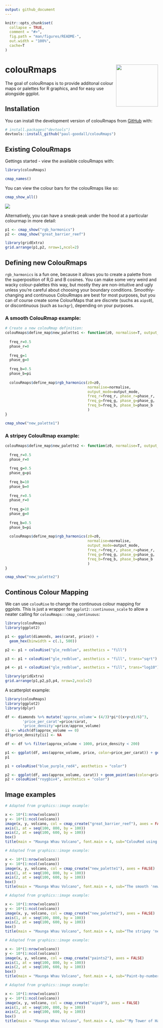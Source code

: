```yaml
---
output: github_document
---
```


<!-- README.md is generated from README.Rmd. Please edit that file -->

```r
knitr::opts_chunk$set(
  collapse = TRUE,
  comment = "#>",
  fig.path = "man/figures/README-",
  out.width = "100%",
  cache=T
)
```

# colouRmaps <img src="man/figures/logo.png" align="right" height="138" />

<!-- badges: start -->
<!-- badges: end -->

The goal of colouRmaps is to provide additonal colour maps or palettes for R graphics, and for easy use alongside ggplot.

## Installation

You can install the development version of colouRmaps from [GitHub](https://github.com/paul-goodall/colouRmaps) with:

``` r
# install.packages("devtools")
devtools::install_github("paul-goodall/colouRmaps")
```

## Existing ColouRmaps

Gettings started - view the available colouRmaps with:

```r
library(colouRmaps)

cmap_names()

```

You can view the colour bars for the colouRmaps like so:

```r
cmap_show_all()
```

![](man/figures/all_cmaps.png)


Alternatively, you can have a sneak-peak under the hood at a particular colourmap in more detail:

```r
p1 <- cmap_show("rgb_harmonics")
p2 <- cmap_show("great_barrier_reef")

library(gridExtra)
grid.arrange(p1,p2, nrow=1,ncol=2)
```

## Defining new ColouRmaps

`rgb_harmonics` is a fun one, because it allows you to create a palette from the superposition of R,G and B cosines.  You can make some very weird and wacky colour-palettes this way, but mostly they are non-intuitive and ugly unless you're careful about choosing your boundary conditions.  Smoothly-changing and continuous ColouRmaps are best for most purposes, but you can of course create some ColourMaps that are discrete (suchs as `aips0`), or discontinuous (such as `backgr`), depending on your purposes.

### A smooth ColouRmap example:

```r

# Create a new colouRmap definition:
colouRmaps$define_map$new_palette1 <- function(z0, normalise=T, output_mode=1){
  
  freq_r=0.5
  phase_r=0
  
  freq_g=1
  phase_g=0
  
  freq_b=0.5
  phase_b=pi
  
  colouRmaps$define_map$rgb_harmonics(z0=z0, 
                                      normalise=normalise, 
                                      output_mode=output_mode,
                                      freq_r=freq_r, phase_r=phase_r,
                                      freq_g=freq_g, phase_g=phase_g,
                                      freq_b=freq_b, phase_b=phase_b
                                      )
}

cmap_show("new_palette1")
```

### A stripey ColouRmap example:

```r
colouRmaps$define_map$new_palette2 <- function(z0, normalise=T, output_mode=1){
  
  freq_r=0.5
  phase_r=0
  
  freq_g=0.5
  phase_g=pi
  
  freq_b=10
  phase_b=0
  
  freq_r=0.5
  phase_r=0
  
  freq_g=10
  phase_g=0
  
  freq_b=0.5
  phase_b=pi
  
  colouRmaps$define_map$rgb_harmonics(z0=z0, 
                                      normalise=normalise, 
                                      output_mode=output_mode,
                                      freq_r=freq_r, phase_r=phase_r,
                                      freq_g=freq_g, phase_g=phase_g,
                                      freq_b=freq_b, phase_b=phase_b
                                      )
}

cmap_show("new_palette2")
```


## Continous Colour Mapping

We can use `colouRise` to change the continuous colour mapping for ggplots.  This is just a wrapper for `ggplot2::continuous_scale` to allow a neater calling for `colouRmaps::cmap_continuous`:

```r
library(colouRmaps)
library(ggplot2)

p1 <- ggplot(diamonds, aes(carat, price)) + 
  geom_hex(binwidth = c(.1, 500))

p2 <- p1 + colouRise("gle_redblue", aesthetics = "fill")

p3 <- p1 + colouRise("gle_redblue", aesthetics = "fill", trans="sqrt")

p4 <- p1 + colouRise("gle_redblue", aesthetics = "fill", trans="log10")

library(gridExtra)
grid.arrange(p1,p2,p3,p4, nrow=2,ncol=2)

```


A scatterplot example:

```r
library(colouRmaps)
library(ggplot2)
library(dplyr)
```

```r
df <- diamonds %>% mutate('approx_volume'= (4/3)*pi*((x+y+z)/6)^3,
        'price_per_carat'=price/carat,
        'price_density'=price/approx_volume)
ii <- which(df$approx_volume == 0)
df$price_density[ii] <- NA

df <- df %>% filter(approx_volume < 1000, price_density < 200)

p1 <- ggplot(df, aes(approx_volume, price, color=price_per_carat)) + geom_point()
p1

p1 + colouRise("blue_purple_red4", aesthetics = "color")

p2 <- ggplot(df, aes(approx_volume, carat)) + geom_point(aes(color=price_density))
p2 + colouRise("roygbiv4", aesthetics = "color")


```

## Image examples

```r
# Adapted from graphics::image example:

x <- 10*(1:nrow(volcano))
y <- 10*(1:ncol(volcano))
image(x, y, volcano, col = cmap_create("great_barrier_reef"), axes = FALSE)
axis(1, at = seq(100, 800, by = 100))
axis(2, at = seq(100, 600, by = 100))
box()
title(main = "Maunga Whau Volcano", font.main = 4, sub="ColouRed using cmap='great_barrier_reef'")

```

```r
# Adapted from graphics::image example:

x <- 10*(1:nrow(volcano))
y <- 10*(1:ncol(volcano))
image(x, y, volcano, col = cmap_create("new_palette1"), axes = FALSE)
axis(1, at = seq(100, 800, by = 100))
axis(2, at = seq(100, 600, by = 100))
box()
title(main = "Maunga Whau Volcano", font.main = 4, sub="The smooth 'new_palette1' is OK for images.")

```


```r
# Adapted from graphics::image example:

x <- 10*(1:nrow(volcano))
y <- 10*(1:ncol(volcano))
image(x, y, volcano, col = cmap_create("new_palette2"), axes = FALSE)
axis(1, at = seq(100, 800, by = 100))
axis(2, at = seq(100, 600, by = 100))
box()
title(main = "Maunga Whau Volcano", font.main = 4, sub="The stripey 'new_palette2' is awful for images (use contours instead)")

```

```r
# Adapted from graphics::image example:

x <- 10*(1:nrow(volcano))
y <- 10*(1:ncol(volcano))
image(x, y, volcano, col = cmap_create("paints2"), axes = FALSE)
axis(1, at = seq(100, 800, by = 100))
axis(2, at = seq(100, 600, by = 100))
box()
title(main = "Maunga Whau Volcano", font.main = 4, sub="Paint-by-numbers")

```


```r
# Adapted from graphics::image example:

x <- 10*(1:nrow(volcano))
y <- 10*(1:ncol(volcano))
image(x, y, volcano, col = cmap_create("aips0"), axes = FALSE)
axis(1, at = seq(100, 800, by = 100))
axis(2, at = seq(100, 600, by = 100))
box()
title(main = "Maunga Whau Volcano", font.main = 4, sub="'My Tower of Hanoi Melted!' - by Paul Goodall")

```
